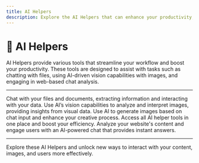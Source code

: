 ```yaml
---
title: AI Helpers
description: Explore the AI Helpers that can enhance your productivity, from file chatting to AI web chat and more.
---
```


# 🤖 AI Helpers

AI Helpers provide various tools that streamline your workflow and boost your productivity. These tools are designed to assist with tasks such as chatting with files, using AI-driven vision capabilities with images, and engaging in web-based chat analysis.

---

<CardGroup cols={2}>
  <Card
    title="File Chat"
    icon="square-1"
    href="https://mintlify.com/docs/file-chat"
  >
    Chat with your files and documents, extracting information and interacting with your data.
  </Card>
  <Card
    title="Vision"
    icon="square-2"
    href="https://mintlify.com/docs/vision"
  >
    Use AI’s vision capabilities to analyze and interpret images, providing insights from visual data.
  </Card>
  <Card
    title="AI Chat Image"
    icon="square-3"
    href="https://mintlify.com/docs/ai-chat-image"
  >
    Use AI to generate images based on chat input and enhance your creative process.
  </Card>
  <Card
    title="All Helpers"
    icon="square-4"
    href="https://mintlify.com/docs/all-helpers"
  >
    Access all AI helper tools in one place and boost your efficiency.
  </Card>
  <Card
    title="AI Web Chat"
    icon="square-5"
    href="https://mintlify.com/docs/ai-web-chat"
  >
    Analyze your website's content and engage users with an AI-powered chat that provides instant answers.
  </Card>
</CardGroup>

---

Explore these AI Helpers and unlock new ways to interact with your content, images, and users more effectively.
